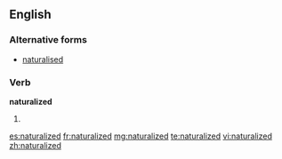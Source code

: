 ==English==

===Alternative forms===
*[[naturalised]]

===Verb===
'''naturalized'''

# {{past of|naturalize}}

[[es:naturalized]]
[[fr:naturalized]]
[[mg:naturalized]]
[[te:naturalized]]
[[vi:naturalized]]
[[zh:naturalized]]